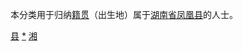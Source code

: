 {{Catnav|頁面分類|各種主題的頁面分類|依中国各省来作的分类|各地中国人|湖南人|湘西人}}
{{Catnav|頁面分類|人物|各國人物|中国人|各地中国人|湖南人|湘西人}}

本分类用于归纳[[籍贯|籍贯]]（出生地）属于[[湖南省|湖南省]][[凤凰县|凤凰县]]的人士。

[[Category:湘西人|县]]
[[Category:凤凰县|*]]
[[Category:湖南省各县市区人物|湘]]